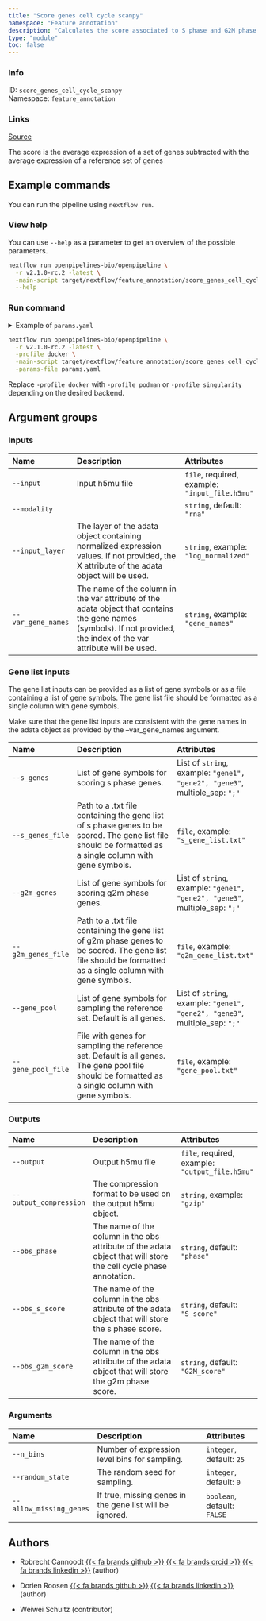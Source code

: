 ```yaml
---
title: "Score genes cell cycle scanpy"
namespace: "Feature annotation"
description: "Calculates the score associated to S phase and G2M phase and annotates the cell cycle phase for each cell, as implemented by scanpy."
type: "module"
toc: false
---
```


::: {.column-margin}

### Info

ID: `score_genes_cell_cycle_scanpy`  
Namespace: `feature_annotation`

### Links
[Source](https://github.com/openpipelines-bio/openpipeline/blob/v2.1.0-rc.2/src/feature_annotation/score_genes_cell_cycle_scanpy/config.vsh.yaml){.btn-action .btn-sm .btn-info .btn role="button"}

:::


The score is the average expression of a set of genes subtracted with the average expression of a reference set of genes

## Example commands

You can run the pipeline using `nextflow run`.

### View help

You can use `--help` as a parameter to get an overview of the possible parameters.

```bash
nextflow run openpipelines-bio/openpipeline \
  -r v2.1.0-rc.2 -latest \
  -main-script target/nextflow/feature_annotation/score_genes_cell_cycle_scanpy/main.nf \
  --help
```

### Run command

<details>
<summary>Example of `params.yaml`</summary>
```yaml
# Inputs
input: # please fill in - example: "input_file.h5mu"
modality: "rna"
# input_layer: "log_normalized"
# var_gene_names: "gene_names"

# Gene list inputs
# s_genes: ["gene1", "gene2", "gene3"]
# s_genes_file: "s_gene_list.txt"
# g2m_genes: ["gene1", "gene2", "gene3"]
# g2m_genes_file: "g2m_gene_list.txt"
# gene_pool: ["gene1", "gene2", "gene3"]
# gene_pool_file: "gene_pool.txt"

# Outputs
# output: "$id.$key.output.h5mu"
# output_compression: "gzip"
obs_phase: "phase"
obs_s_score: "S_score"
obs_g2m_score: "G2M_score"

# Arguments
n_bins: 25
random_state: 0
allow_missing_genes: false

# Nextflow input-output arguments
publish_dir: # please fill in - example: "output/"
# param_list: "my_params.yaml"
```
</details>

```bash
nextflow run openpipelines-bio/openpipeline \
  -r v2.1.0-rc.2 -latest \
  -profile docker \
  -main-script target/nextflow/feature_annotation/score_genes_cell_cycle_scanpy/main.nf \
  -params-file params.yaml
```

:::{.callout-note}
Replace `-profile docker` with `-profile podman` or `-profile singularity` depending on the desired backend.
:::

## Argument groups

### Inputs

|Name               |Description                                                                                                                                                           |Attributes                                     |
|:----------|:--------------------------------------------------|:--------------------|
|`--input`          |Input h5mu file                                                                                                                                                       |`file`, required, example: `"input_file.h5mu"` |
|`--modality`       |                                                                                                                                                                      |`string`, default: `"rna"`                     |
|`--input_layer`    |The layer of the adata object containing normalized expression values. If not provided, the X attribute of the adata object will be used.                             |`string`, example: `"log_normalized"`          |
|`--var_gene_names` |The name of the column in the var attribute of the adata object that contains the gene names (symbols). If not provided, the index of the var attribute will be used. |`string`, example: `"gene_names"`              |


### Gene list inputs

The gene list inputs can be provided as a list of gene symbols or as a file containing a list of gene symbols. The gene list file should be formatted as a single column with gene symbols.

Make sure that the gene list inputs are consistent with the gene names in the adata object as provided by the --var_gene_names argument.



|Name               |Description                                                                                                                                                 |Attributes                                                                  |
|:----------|:--------------------------------------------------|:--------------------|
|`--s_genes`        |List of gene symbols for scoring s phase genes.                                                                                                             |List of `string`, example: `"gene1", "gene2", "gene3"`, multiple_sep: `";"` |
|`--s_genes_file`   |Path to a .txt file containing the gene list of s phase genes to be scored.  The gene list file should be formatted as a single column with gene symbols.   |`file`, example: `"s_gene_list.txt"`                                        |
|`--g2m_genes`      |List of gene symbols for scoring g2m phase genes.                                                                                                           |List of `string`, example: `"gene1", "gene2", "gene3"`, multiple_sep: `";"` |
|`--g2m_genes_file` |Path to a .txt file containing the gene list of g2m phase genes to be scored.  The gene list file should be formatted as a single column with gene symbols. |`file`, example: `"g2m_gene_list.txt"`                                      |
|`--gene_pool`      |List of gene symbols for sampling the reference set. Default is all genes.                                                                                  |List of `string`, example: `"gene1", "gene2", "gene3"`, multiple_sep: `";"` |
|`--gene_pool_file` |File with genes for sampling the reference set. Default is all genes.  The gene pool file should be formatted as a single column with gene symbols.         |`file`, example: `"gene_pool.txt"`                                          |


### Outputs

|Name                   |Description                                                                                                      |Attributes                                      |
|:----------|:--------------------------------------------------|:--------------------|
|`--output`             |Output h5mu file                                                                                                 |`file`, required, example: `"output_file.h5mu"` |
|`--output_compression` |The compression format to be used on the output h5mu object.                                                     |`string`, example: `"gzip"`                     |
|`--obs_phase`          |The name of the column in the obs attribute of the adata object that will store the cell cycle phase annotation. |`string`, default: `"phase"`                    |
|`--obs_s_score`        |The name of the column in the obs attribute of the adata object that will store the s phase score.               |`string`, default: `"S_score"`                  |
|`--obs_g2m_score`      |The name of the column in the obs attribute of the adata object that will store the g2m phase score.             |`string`, default: `"G2M_score"`                |


### Arguments

|Name                    |Description                                              |Attributes                  |
|:----------|:--------------------------------------------------|:--------------------|
|`--n_bins`              |Number of expression level bins for sampling.            |`integer`, default: `25`    |
|`--random_state`        |The random seed for sampling.                            |`integer`, default: `0`     |
|`--allow_missing_genes` |If true, missing genes in the gene list will be ignored. |`boolean`, default: `FALSE` |

## Authors


  * Robrecht Cannoodt [{{< fa brands github >}}](https://github.com/rcannood) [{{< fa brands orcid >}}](https://orcid.org/0000-0003-3641-729X) [{{< fa brands linkedin >}}](https://linkedin.com/in/robrechtcannoodt) (author)

  * Dorien Roosen [{{< fa brands github >}}](https://github.com/dorien-er) [{{< fa brands linkedin >}}](https://linkedin.com/in/dorien-roosen) (author)

  * Weiwei Schultz (contributor)

